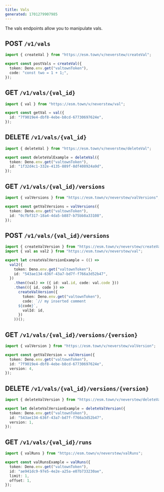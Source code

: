 ```yaml
---
title: Vals
generated: 1701279907985
---
```


The vals endpoints allow you to manipulate vals.

## POST `/v1/vals`

```ts val
import { createVal } from "https://esm.town/v/neverstew/createVal";

export const postVals = createVal({
  token: Deno.env.get("valtownToken"),
  code: "const two = 1 + 1;",
});
```

## GET `/v1/vals/{val_id}`

```ts val
import { val } from "https://esm.town/v/neverstew/val";

export const getVal = val({
  id: "7f9019e4-dbf8-4ebe-b8cd-67730697624e",
});
```

## DELETE `/v1/vals/{val_id}`

```ts val
import { deleteVal } from "https://esm.town/v/neverstew/deleteVal";

export const deleteValExample = deleteVal({
  token: Deno.env.get("valtownToken"),
  id: "1f32d4c1-332e-4135-889f-8df408924a9d",
});
```

## GET `/v1/vals/{val_id}/versions`

```ts val
import { valVersions } from "https://esm.town/v/neverstew/valVersions";

export const getValVersions = valVersions({
  token: Deno.env.get("valtownToken"),
  id: "0cfbf317-18a4-4da5-b887-b75bb8a33108",
});
```

## POST `/v1/vals/{val_id}/versions`

```ts val
import { createValVersion } from "https://esm.town/v/neverstew/createValVersion";
import { val as val2 } from "https://esm.town/v/neverstew/val";

export let createValVersionExample = (() =>
  val2({
    token: Deno.env.get("valtownToken"),
    id: "543ae134-636f-43a7-bd7f-f766a3d52b47",
  })
    .then((val) => ({ id: val.id, code: val.code }))
    .then(({ id, code }) =>
      createValVersion({
        token: Deno.env.get("valtownToken"),
        code: `// my inserted comment
      ${code}`,
        valId: id,
      })
    ))();
```

## GET `/v1/vals/{val_id}/versions/{version}`

```ts val
import { valVersion } from "https://esm.town/v/neverstew/valVersion";

export const getValVersion = valVersion({
  token: Deno.env.get("valtownToken"),
  id: "7f9019e4-dbf8-4ebe-b8cd-67730697624e",
  version: 4,
});
```

## DELETE `/v1/vals/{val_id}/versions/{version}`

```ts val
import { deleteValVersion } from "https://esm.town/v/neverstew/deleteValVersion";

export let deleteValVersionExample = deleteValVersion({
  token: Deno.env.get("valtownToken"),
  id: "543ae134-636f-43a7-bd7f-f766a3d52b47",
  version: 1,
});
```

## GET `/v1/vals/{val_id}/runs`

```ts val
import { valRuns } from "https://esm.town/v/neverstew/valRuns";

export const valRunsExample = valRuns({
  token: Deno.env.get("valtownToken"),
  id: "ae941dc9-97e5-4e2e-a25a-e07b733230ae",
  limit: 1,
  offset: 1,
});
```